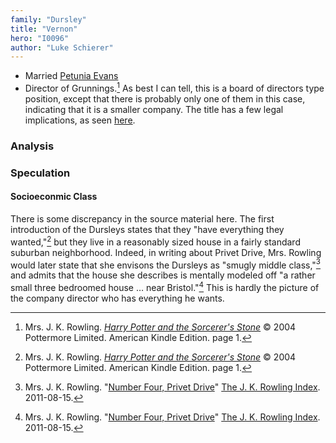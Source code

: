 ```yaml
---
family: "Dursley"
title: "Vernon"
hero: "I0096"
author: "Luke Schierer"
---
```


<Individual id={frontmatter.id} ></Individual>


* Married [Petunia Evans][PD]
* Director of Grunnings.[^220927-1] As best I can tell, this is a board of
  directors type position, except that there is probably only one of them in
  this case, indicating that it is a smaller company.  The title has a few
  legal implications, as seen [here][ukglc].

[ukglc]: https://www.gov.uk/running-a-limited-company

[PD]: <../../evans/petunia>

[^220927-1]: Mrs. J. K. Rowling. 
    _[Harry Potter and the Sorcerer's Stone](https://www.librarything.com/work/5403381/book/225886281)_
    © 2004 Pottermore Limited. American Kindle Edition. page 1. 

### Analysis

### Speculation

#### Socioeconmic Class

There is some discrepancy in the source material here.  The first introduction
of the Dursleys states that they "have everything they wanted,"[^220927-2] but
they live in a reasonably sized house in a fairly standard suburban
neighborhood.  Indeed, in writing about Privet Drive, Mrs. Rowling would later
state that she envisons the Dursleys as "smugly middle class,"[^220927-3] and
admits that the house she describes is mentally modeled off "a rather small
three bedroomed house … near Bristol."[^220927-4]  This is hardly the picture
of the company director who has everything he wants. 

[^220927-2]: Mrs. J. K. Rowling. 
    _[Harry Potter and the Sorcerer's Stone](https://www.librarything.com/work/5403381/book/225886281)_
    © 2004 Pottermore Limited. American Kindle Edition. page 1. 

[^220927-3]: Mrs. J. K. Rowling. 
    "[Number Four, Privet Drive](https://www.rowlingindex.org/work/pdpm/)"
    [The J. K. Rowling Index](https://www.rowlingindex.org). 2011-08-15. 

[^220927-4]: Mrs. J. K. Rowling. 
    "[Number Four, Privet Drive](https://www.rowlingindex.org/work/pdpm/)"
    [The J. K. Rowling Index](https://www.rowlingindex.org). 2011-08-15. 

